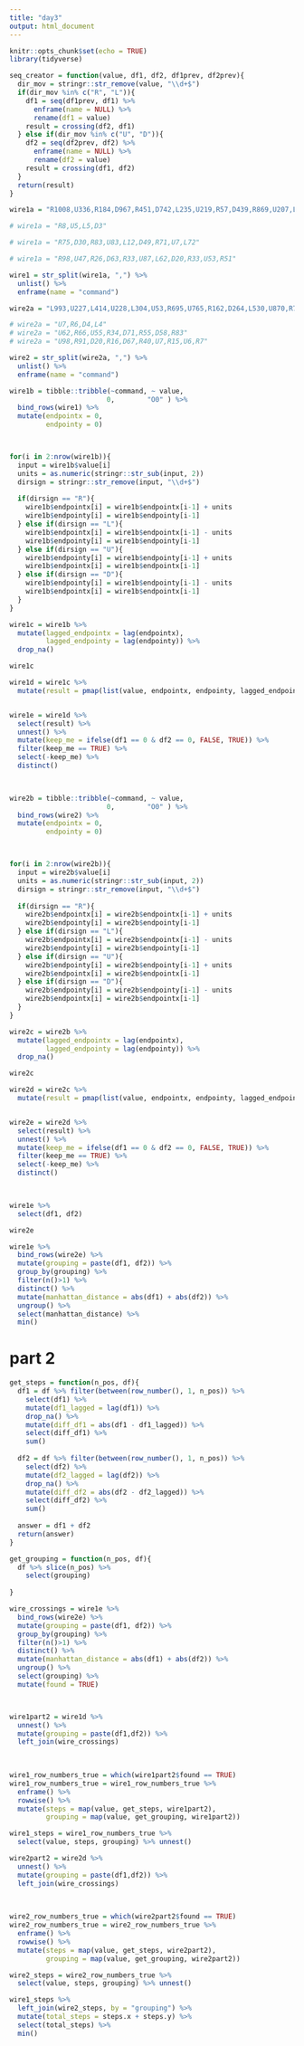 ```yaml
---
title: "day3"
output: html_document
---
```


```r
knitr::opts_chunk$set(echo = TRUE)
library(tidyverse)
```


```r
seq_creator = function(value, df1, df2, df1prev, df2prev){
  dir_mov = stringr::str_remove(value, "\\d+$")
  if(dir_mov %in% c("R", "L")){
    df1 = seq(df1prev, df1) %>% 
      enframe(name = NULL) %>% 
      rename(df1 = value)
    result = crossing(df2, df1)
  } else if(dir_mov %in% c("U", "D")){
    df2 = seq(df2prev, df2) %>% 
      enframe(name = NULL) %>% 
      rename(df2 = value)
    result = crossing(df1, df2)
  }
  return(result)
}
```


```r
wire1a = "R1008,U336,R184,D967,R451,D742,L235,U219,R57,D439,R869,U207,L574,U670,L808,D675,L203,D370,L279,U448,L890,U297,R279,D613,L411,D530,L372,D88,R986,U444,R319,D95,L385,D674,R887,U855,R794,U783,R633,U167,L587,D545,L726,D196,R681,U609,R677,U881,R153,D724,L63,U246,R343,U315,R580,U872,L516,U95,R463,D809,R9,U739,R540,U670,L434,D699,L158,U47,L383,D483,L341,U61,R933,D269,R816,D589,R488,D169,R972,D534,L995,D277,L887,D657,R628,D322,R753,U813,L284,D237,R676,D880,L50,D965,L401,D619,R858,U313,L156,U535,R664,U447,L251,U168,L352,U881,L734,U270,L177,D903,L114,U998,L102,D149,R848,D586,L98,D157,R942,U496,R857,U362,R398,U86,R469,U358,L721,D631,R176,D365,L112,U472,L557,D153,R97,D639,L457,U566,R570,U106,R504,D292,L94,U499,R358,U653,L704,D627,R544,D24,L407,U513,R28,U643,L510,U579,R825,D376,L867,U999,R134,D734,R654,D989,L920,U872,R64,U626,R751,D425,R620,U274,L471,D83,R979,U577,L43,D320,R673,D187,R300,U134,L451,D717,R857,U576,R570,U988,R745,U840,R799,U809,R573,U354,L208,D976,L417,U473,L555,U563,L955,U823,R712,D869,L145,D735,L780,D74,R421,U42,L158,U689,R718,D455,L670,U128,L744,U401,R149,U102,L122,U832,R872,D40,R45,D325,L553,U980,L565,D497,L435,U647,L209,D822,L593,D28,R936,U95,R349,U511,L243,U895,R421,U336,L986,U264,R376,D183,R480,D947,R416,D706,R118,D799,R424,D615,R384,U185,L338,U14,R576,D901,L734,D417,L62,D254,R784,D973,R987,D848,R32,D72,L535,D633,L668,D664,R308,D474,L418,D39,L473,U388,L518,D544,R118,D948,L844,D956,R605,U14,L948,D78,L689,U443,L996,U932,R81,D879,R556,D633,R131"

# wire1a = "R8,U5,L5,D3"

# wire1a = "R75,D30,R83,U83,L12,D49,R71,U7,L72"

# wire1a = "R98,U47,R26,D63,R33,U87,L62,D20,R33,U53,R51"

wire1 = str_split(wire1a, ",") %>% 
  unlist() %>% 
  enframe(name = "command")


```

```r
wire2a = "L993,U227,L414,U228,L304,U53,R695,U765,R162,D264,L530,U870,R771,D395,R27,D200,L235,D834,L559,D128,R284,U912,L959,U358,R433,U404,L539,U799,R271,D734,L104,U261,R812,D15,L474,U887,R606,U366,L694,U156,R385,D667,L329,D434,R745,U776,L319,U756,R208,D457,R705,U999,R284,U98,L657,U214,R639,D937,R675,U444,L891,D587,L914,D4,R294,D896,R534,D584,L887,U878,L807,U202,R505,U234,L284,D5,R667,U261,L127,D482,R777,D223,L707,D468,L606,U345,L509,D967,R437,U995,R28,D376,L2,D959,L814,U702,L38,D154,L79,D439,L259,U143,L376,U700,R894,U165,L300,D58,R631,D47,R684,U935,R262,D857,R797,D599,L705,U792,R439,D444,R398,D887,L81,D40,R671,U332,L820,U252,R691,U412,L794,D661,R810,U157,R858,U566,R892,D543,R10,D725,L653,D812,R733,D804,R816,U862,R994,U221,L33,U271,R766,D591,R575,D970,R152,D693,L916,U404,L658,D847,L605,D433,L583,U587,L129,D103,R407,U780,L901,D676,L846,D687,L9,D47,R295,D597,L808,U134,L186,D676,L62,U305,L73,D369,L468,U30,L472,U280,L413,U961,L98,D966,R308,D178,L21,D789,L871,D671,R665,U927,L906,U633,L135,D894,R110,D205,R324,D665,R143,D450,L978,U385,R442,D853,L518,U542,R211,U857,R119,D872,L246,U380,L874,U463,R153,U982,R832,D784,L652,U545,R71,U386,R427,D827,R986,U870,R959,U232,R509,U675,R196,U389,R944,U149,R152,U571,R527,U495,L441,U511,L899,D996,L707,D455,L358,D423,L14,D427,R144,D703,L243,U157,R876,D538,R26,D577,L385,U622,L149,D852,L225,U475,L811,D520,L226,U523,L338,D79,R565,U766,L609,U496,L189,D446,R63,U396,L629,U312,L841,D639,R466,U808,L60,D589,L146,U114,R165,U96,L809,D704,L61"

# wire2a = "U7,R6,D4,L4"
# wire2a = "U62,R66,U55,R34,D71,R55,D58,R83"
# wire2a = "U98,R91,D20,R16,D67,R40,U7,R15,U6,R7"

wire2 = str_split(wire2a, ",") %>%
  unlist() %>% 
  enframe(name = "command")

```




```r
wire1b = tibble::tribble(~command, ~ value,
                        0,        "O0" ) %>% 
  bind_rows(wire1) %>% 
  mutate(endpointx = 0,
         endpointy = 0)




```


```r
for(i in 2:nrow(wire1b)){
  input = wire1b$value[i]
  units = as.numeric(stringr::str_sub(input, 2))
  dirsign = stringr::str_remove(input, "\\d+$")
  
  if(dirsign == "R"){
    wire1b$endpointx[i] = wire1b$endpointx[i-1] + units
    wire1b$endpointy[i] = wire1b$endpointy[i-1]
  } else if(dirsign == "L"){
    wire1b$endpointx[i] = wire1b$endpointx[i-1] - units
    wire1b$endpointy[i] = wire1b$endpointy[i-1]
  } else if(dirsign == "U"){
    wire1b$endpointy[i] = wire1b$endpointy[i-1] + units
    wire1b$endpointx[i] = wire1b$endpointx[i-1]
  } else if(dirsign == "D"){
    wire1b$endpointy[i] = wire1b$endpointy[i-1] - units
    wire1b$endpointx[i] = wire1b$endpointx[i-1]
  }
}

wire1c = wire1b %>%
  mutate(lagged_endpointx = lag(endpointx),
         lagged_endpointy = lag(endpointy)) %>% 
  drop_na()

wire1c

```



```r
wire1d = wire1c %>% 
  mutate(result = pmap(list(value, endpointx, endpointy, lagged_endpointx, lagged_endpointy), seq_creator))


wire1e = wire1d %>% 
  select(result) %>% 
  unnest() %>% 
  mutate(keep_me = ifelse(df1 == 0 & df2 == 0, FALSE, TRUE)) %>% 
  filter(keep_me == TRUE) %>%
  select(-keep_me) %>% 
  distinct()
    



```





```r
wire2b = tibble::tribble(~command, ~ value,
                        0,        "O0" ) %>% 
  bind_rows(wire2) %>% 
  mutate(endpointx = 0,
         endpointy = 0)




```


```r
for(i in 2:nrow(wire2b)){
  input = wire2b$value[i]
  units = as.numeric(stringr::str_sub(input, 2))
  dirsign = stringr::str_remove(input, "\\d+$")
  
  if(dirsign == "R"){
    wire2b$endpointx[i] = wire2b$endpointx[i-1] + units
    wire2b$endpointy[i] = wire2b$endpointy[i-1]
  } else if(dirsign == "L"){
    wire2b$endpointx[i] = wire2b$endpointx[i-1] - units
    wire2b$endpointy[i] = wire2b$endpointy[i-1]
  } else if(dirsign == "U"){
    wire2b$endpointy[i] = wire2b$endpointy[i-1] + units
    wire2b$endpointx[i] = wire2b$endpointx[i-1]
  } else if(dirsign == "D"){
    wire2b$endpointy[i] = wire2b$endpointy[i-1] - units
    wire2b$endpointx[i] = wire2b$endpointx[i-1]
  }
}

wire2c = wire2b %>%
  mutate(lagged_endpointx = lag(endpointx),
         lagged_endpointy = lag(endpointy)) %>% 
  drop_na()

wire2c

```



```r
wire2d = wire2c %>% 
  mutate(result = pmap(list(value, endpointx, endpointy, lagged_endpointx, lagged_endpointy), seq_creator))


wire2e = wire2d %>% 
  select(result) %>% 
  unnest() %>% 
  mutate(keep_me = ifelse(df1 == 0 & df2 == 0, FALSE, TRUE)) %>% 
  filter(keep_me == TRUE) %>%
  select(-keep_me) %>% 
  distinct()
    



```


```r
wire1e %>% 
  select(df1, df2)
```


```r
wire2e
```


```r
wire1e %>% 
  bind_rows(wire2e) %>% 
  mutate(grouping = paste(df1, df2)) %>% 
  group_by(grouping) %>% 
  filter(n()>1) %>% 
  distinct() %>% 
  mutate(manhattan_distance = abs(df1) + abs(df2)) %>%
  ungroup() %>% 
  select(manhattan_distance) %>% 
  min()
```



# part 2

```r
get_steps = function(n_pos, df){
  df1 = df %>% filter(between(row_number(), 1, n_pos)) %>% 
    select(df1) %>% 
    mutate(df1_lagged = lag(df1)) %>% 
    drop_na() %>% 
    mutate(diff_df1 = abs(df1 - df1_lagged)) %>% 
    select(diff_df1) %>% 
    sum()
  
  df2 = df %>% filter(between(row_number(), 1, n_pos)) %>% 
    select(df2) %>% 
    mutate(df2_lagged = lag(df2)) %>% 
    drop_na() %>% 
    mutate(diff_df2 = abs(df2 - df2_lagged)) %>% 
    select(diff_df2) %>% 
    sum()
  
  answer = df1 + df2
  return(answer)
}

get_grouping = function(n_pos, df){
  df %>% slice(n_pos) %>% 
    select(grouping)
    
}
```


```r
wire_crossings = wire1e %>% 
  bind_rows(wire2e) %>% 
  mutate(grouping = paste(df1, df2)) %>% 
  group_by(grouping) %>% 
  filter(n()>1) %>% 
  distinct() %>% 
  mutate(manhattan_distance = abs(df1) + abs(df2)) %>%
  ungroup() %>% 
  select(grouping) %>% 
  mutate(found = TRUE)




```


```r
wire1part2 = wire1d %>% 
  unnest() %>% 
  mutate(grouping = paste(df1,df2)) %>% 
  left_join(wire_crossings)
  
  
```






```r
wire1_row_numbers_true = which(wire1part2$found == TRUE)
wire1_row_numbers_true = wire1_row_numbers_true %>% 
  enframe() %>% 
  rowwise() %>% 
  mutate(steps = map(value, get_steps, wire1part2),
         grouping = map(value, get_grouping, wire1part2))

```


```r
wire1_steps = wire1_row_numbers_true %>% 
  select(value, steps, grouping) %>% unnest()
```








```r
wire2part2 = wire2d %>% 
  unnest() %>% 
  mutate(grouping = paste(df1,df2)) %>% 
  left_join(wire_crossings)
  
  
```






```r
wire2_row_numbers_true = which(wire2part2$found == TRUE)
wire2_row_numbers_true = wire2_row_numbers_true %>% 
  enframe() %>% 
  rowwise() %>% 
  mutate(steps = map(value, get_steps, wire2part2),
         grouping = map(value, get_grouping, wire2part2))

```


```r
wire2_steps = wire2_row_numbers_true %>% 
  select(value, steps, grouping) %>% unnest()
```




```r
wire1_steps %>% 
  left_join(wire2_steps, by = "grouping") %>% 
  mutate(total_steps = steps.x + steps.y) %>% 
  select(total_steps) %>% 
  min()
```



```r

```

